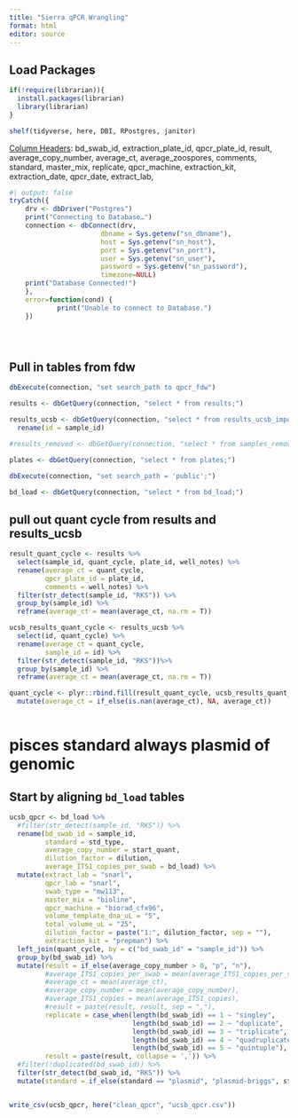 ```yaml
---
title: "Sierra qPCR Wrangling"
format: html
editor: source
---
```


## Load Packages

```r

if(!require(librarian)){
  install.packages(librarian)
  library(librarian)
}

shelf(tidyverse, here, DBI, RPostgres, janitor)

```

[Column Headers]{.underline}: bd_swab_id, extraction_plate_id, qpcr_plate_id, result, average_copy_number, average_ct, average_zoospores, comments, standard, master_mix, replicate, qpcr_machine, extraction_kit, extraction_date, qpcr_date, extract_lab,

```r


#| output: false
tryCatch({
    drv <- dbDriver("Postgres")
    print("Connecting to Database…")
    connection <- dbConnect(drv,
                       dbname = Sys.getenv("sn_dbname"),
                       host = Sys.getenv("sn_host"),
                       port = Sys.getenv("sn_port"),
                       user = Sys.getenv("sn_user"),
                       password = Sys.getenv("sn_password"),
                       timezone=NULL)
    print("Database Connected!")
    },
    error=function(cond) {
            print("Unable to connect to Database.")
    })





```
## Pull in tables from fdw
```r
dbExecute(connection, "set search_path to qpcr_fdw")

results <- dbGetQuery(connection, "select * from results;")

results_ucsb <- dbGetQuery(connection, "select * from results_ucsb_import;") %>% 
  rename(id = sample_id)

#results_removed <- dbGetQuery(connection, "select * from samples_removed;")

plates <- dbGetQuery(connection, "select * from plates;")

dbExecute(connection, "set search_path = 'public';")

bd_load <- dbGetQuery(connection, "select * from bd_load;")

```

## pull out quant cycle from results and results_ucsb
```r

result_quant_cycle <- results %>% 
  select(sample_id, quant_cycle, plate_id, well_notes) %>% 
  rename(average_ct = quant_cycle,
         qpcr_plate_id = plate_id,
         comments = well_notes) %>% 
  filter(str_detect(sample_id, "RKS")) %>% 
  group_by(sample_id) %>% 
  reframe(average_ct = mean(average_ct, na.rm = T))

ucsb_results_quant_cycle <- results_ucsb %>% 
  select(id, quant_cycle) %>% 
  rename(average_ct = quant_cycle,
         sample_id = id) %>% 
  filter(str_detect(sample_id, "RKS"))%>% 
  group_by(sample_id) %>% 
  reframe(average_ct = mean(average_ct, na.rm = T))

quant_cycle <- plyr::rbind.fill(result_quant_cycle, ucsb_results_quant_cycle) %>% 
  mutate(average_ct = if_else(is.nan(average_ct), NA, average_ct))
  

```

# pisces standard always plasmid of genomic

## Start by aligning `bd_load` tables
```r

ucsb_qpcr <- bd_load %>% 
  #filter(str_detect(sample_id, "RKS")) %>% 
  rename(bd_swab_id = sample_id,
         standard = std_type, 
         average_copy_number = start_quant, 
         dilution_factor = dilution,
         average_ITS1_copies_per_swab = bd_load) %>% 
  mutate(extract_lab = "snarl",
         qpcr_lab = "snarl",
         swab_type = "mw113",
         master_mix = "bioline", 
         qpcr_machine = "biorad_cfx96", 
         volume_template_dna_uL = "5",  
         total_volume_uL = "25",
         dilution_factor = paste("1:", dilution_factor, sep = ""),
         extraction_kit = "prepman") %>% 
  left_join(quant_cycle, by = c("bd_swab_id" = "sample_id")) %>% 
  group_by(bd_swab_id) %>% 
  mutate(result = if_else(average_copy_number > 0, "p", "n"),
         #average_ITS1_copies_per_swab = mean(average_ITS1_copies_per_swab),
         #average_ct = mean(average_ct),
         #average_copy_number = mean(average_copy_number),
         #average_ITS1_copies = mean(average_ITS1_copies),
         #result = paste(result, result, sep = ","),
         replicate = case_when(length(bd_swab_id) == 1 ~ "singley",
                               length(bd_swab_id) == 2 ~ "duplicate",
                               length(bd_swab_id) == 3 ~ "triplicate",
                               length(bd_swab_id) == 4 ~ "quadruplicate",
                               length(bd_swab_id) == 5 ~ "quintuple"),
         result = paste(result, collapse = ',')) %>% 
  #filter(!duplicated(bd_swab_id)) %>% 
  filter(str_detect(bd_swab_id, "RKS")) %>% 
  mutate(standard = if_else(standard == "plasmid", "plasmid-briggs", standard))


write_csv(ucsb_qpcr, here("clean_qpcr", "ucsb_qpcr.csv"))

```

